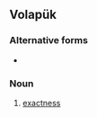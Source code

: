 ==Volapük==

===Alternative forms===
* {{l|vo|velayt}}

===Noun===
{{infl|vo|noun}}

# [[exactness]]